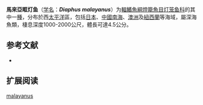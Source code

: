 {{Speciesbox
| name = 馬來亞眶灯鱼
| status = NE
| status_system = IUCN3.1
| image = 
| genus = Diaphus
| species = malayanus
| authority = [[Weber|Weber]], 1913
| synonyms = *''Diaphus meyeri''<br /><small>Fowler, 1934</small>
}}

'''馬來亞眶灯鱼'''（[[学名|学名]]：'''''Diaphus malayanus'''''）为[[輻鰭魚綱|輻鰭魚綱]][[燈籠魚目|燈籠魚目]][[灯笼鱼科|灯笼鱼科]]的其中一[[種|種]]，分布於西[[太平洋|太平洋]]區，包括[[日本|日本]]、[[中國|中國]][[南海|南海]]、[[澳洲|澳洲]]及[[紐西蘭|紐西蘭]]等海域，屬深海魚類，棲息深度1000-2000公尺，體長可達4.5公分。

== 参考文献 ==
{{refbegin}}
*{{FishBase_species|genus=Diaphus|species=malayanus|year=2012|month=1}}
{{refend}}

==扩展阅读==
{{refbegin}}
{{Wikispecies-inline|Diaphus malayanus|馬來亞眶灯鱼}}
{{refend}}
{{Taxonbar|from=Q2182809}}

[[Category:眶灯鱼属|malayanus]]


{{灯笼鱼目小作品}}